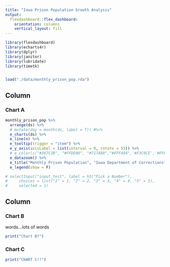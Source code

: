 ```yaml
---
title: "Iowa Prison Population Growth Analysis"
output: 
  flexdashboard::flex_dashboard:
    orientation: columns
    vertical_layout: fill
---
```


```r
library(flexdashboard)
library(echarts4r)
library(dplyr)
library(janitor)
library(lubridate)
library(timetk)


load("./data/monthly_prison_pop.rda")
```

Column {data-width=650}
-----------------------------------------------------------------------

### Chart A

```r

monthly_prison_pop %>% 
  arrange(ds) %>% 
  # mutate(day = month(ds, label = T)) #%>% 
  e_charts(ds) %>% 
  e_line(n) %>%
  e_tooltip(trigger = "item") %>%
  e_y_axis(axisLabel = list(interval = 0, rotate = 55)) %>% 
  # e_color(c("#367C2B", "#FFDE00", "#717A80","#FFF494",'#F3C9CE','#FFE9C7')) %>%
  e_datazoom() %>% 
  e_title("Monthly Prison Population", "Iowa Department of Corrections") %>% 
  e_legend(show = F)

# selectInput("input_test", label = h3("Pick a Number"), 
#     choices = list("1" = 1, "2" = 2, "3" = 3, "4" = 4, "5" = 5), 
#     selected = 1)

```

Column {data-width=350}
-----------------------------------------------------------------------

### Chart B

words...lots of words
```r
print("Chart B?")
```

### Chart C

```r
print("CHART C!!")
```

